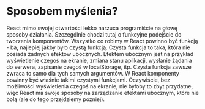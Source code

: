 # Sposobem myślenia?

<Note>
  React mimo swojej otwartości lekko narzuca programiście na głowę sposoby
  działania. Szczególnie chodzi tutaj o funkcyjne podejście do tworzenia
  komponentów. Wszystko co robimy w React powinno być funkcją - ba, najlepiej
  jakby było czystą funkcją. Czysta funkcja to taka, która nie posiada żadnych
  efektów ubocznych. Efektem ubocznym jest na przykład wyświetlenie czegoś na
  ekranie, zmiana stanu aplikacji, wysłanie żądania do serwera, zapisanie czegoś
  w localStorage, itp. Czysta funkcja zawsze zwraca to samo dla tych samych
  argumentów. W React komponenty powinny być właśnie takimi czystymi funkcjami.
  Oczywiście, bez możliwości wyświetlenia czegoś na ekranie, nie byłoby to zbyt
  przydatne, więc React ma swoje sposoby na zarządzanie efektami ubocznym, które
  nie bolą (ale do tego przejdziemy później).
</Note>
